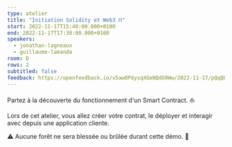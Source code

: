```yaml
---
type: atelier
title: "Initiation Solidity et Web3 ⛓"
start: 2022-11-17T15:40:00.000+0100
end: 2022-11-17T17:30:00.000+0100
speakers:
  - jonathan-lagneaux
  - guillaume-lamanda
room: D
rows: 2
subtitled: false
feedback: https://openfeedback.io/x5awOPdysqXGeNQdG9Ww/2022-11-17/pQqQUUvYOOsfnDfyN2H6
---
```


Partez à la découverte du fonctionnement d'un Smart Contract. ⛵️

Lors de cet atelier, vous allez créer votre contrat, le déployer et interagir
avec depuis une application cliente.

⚠️ Aucune forêt ne sera blessée ou brûlée durant cette démo. 🌳

